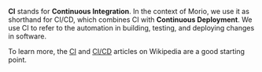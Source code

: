 **CI** stands for **Continuous Integration**. In the context of Morio, we use
it as shorthand for CI/CD, which combines CI with **Continuous Deployment**. We
use CI to refer to the automation in building, testing, and deploying changes
in software.

To learn more, the [CI](https://en.wikipedia.org/wiki/Continuous_integration)
and [CI/CD](https://en.wikipedia.org/wiki/CI/CD) articles on Wikipedia are a
good starting point.
